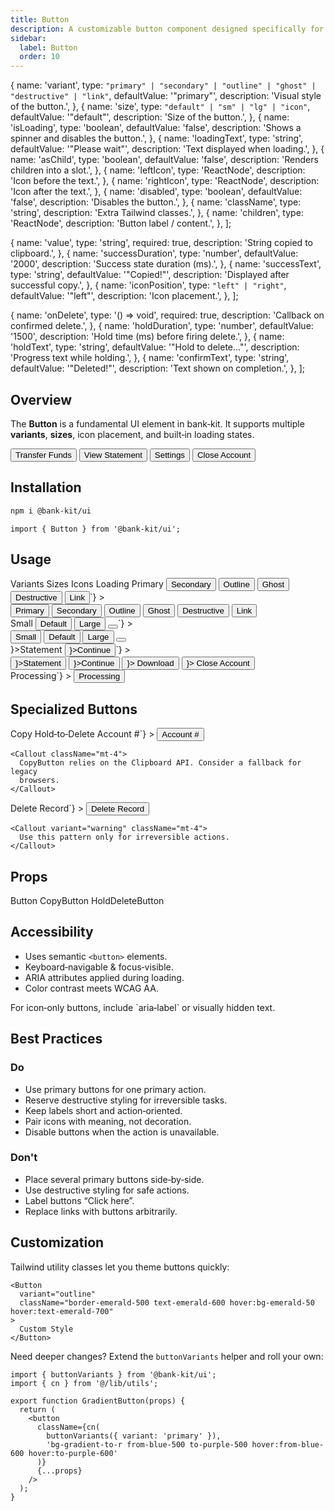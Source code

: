 ```yaml
---
title: Button
description: A customizable button component designed specifically for financial and banking applications.
sidebar:
  label: Button
  order: 10
---
```




  {
    name: 'variant',
    type: `"primary" | "secondary" | "outline" | "ghost" | "destructive" | "link"`,
    defaultValue: '"primary"',
    description: 'Visual style of the button.',
  },
  {
    name: 'size',
    type: `"default" | "sm" | "lg" | "icon"`,
    defaultValue: '"default"',
    description: 'Size of the button.',
  },
  {
    name: 'isLoading',
    type: 'boolean',
    defaultValue: 'false',
    description: 'Shows a spinner and disables the button.',
  },
  {
    name: 'loadingText',
    type: 'string',
    defaultValue: '"Please wait"',
    description: 'Text displayed when loading.',
  },
  {
    name: 'asChild',
    type: 'boolean',
    defaultValue: 'false',
    description: 'Renders children into a slot.',
  },
  {
    name: 'leftIcon',
    type: 'ReactNode',
    description: 'Icon before the text.',
  },
  {
    name: 'rightIcon',
    type: 'ReactNode',
    description: 'Icon after the text.',
  },
  {
    name: 'disabled',
    type: 'boolean',
    defaultValue: 'false',
    description: 'Disables the button.',
  },
  {
    name: 'className',
    type: 'string',
    description: 'Extra Tailwind classes.',
  },
  {
    name: 'children',
    type: 'ReactNode',
    description: 'Button label / content.',
  },
];

  {
    name: 'value',
    type: 'string',
    required: true,
    description: 'String copied to clipboard.',
  },
  {
    name: 'successDuration',
    type: 'number',
    defaultValue: '2000',
    description: 'Success state duration (ms).',
  },
  {
    name: 'successText',
    type: 'string',
    defaultValue: '"Copied!"',
    description: 'Displayed after successful copy.',
  },
  {
    name: 'iconPosition',
    type: `"left" | "right"`,
    defaultValue: '"left"',
    description: 'Icon placement.',
  },
];

  {
    name: 'onDelete',
    type: '() => void',
    required: true,
    description: 'Callback on confirmed delete.',
  },
  {
    name: 'holdDuration',
    type: 'number',
    defaultValue: '1500',
    description: 'Hold time (ms) before firing delete.',
  },
  {
    name: 'holdText',
    type: 'string',
    defaultValue: '"Hold to delete..."',
    description: 'Progress text while holding.',
  },
  {
    name: 'confirmText',
    type: 'string',
    defaultValue: '"Deleted!"',
    description: 'Text shown on completion.',
  },
];

## Overview

The **Button** is a fundamental UI element in bank‑kit.
It supports multiple **variants**, **sizes**, icon placement, and built‑in loading states.

<div className="mt-6 flex flex-wrap gap-4">
  <Button>Transfer Funds</Button>
  <Button variant="secondary">View Statement</Button>
  <Button variant="outline">Settings</Button>
  <Button variant="destructive">Close Account</Button>
</div>

## Installation

```bash
npm i @bank-kit/ui
```

```tsx
import { Button } from '@bank-kit/ui';
```

## Usage

<Tabs defaultValue="variants" className="mt-6">
  <TabsList className="mb-4">
    <TabsTrigger value="variants">Variants</TabsTrigger>
    <TabsTrigger value="sizes">Sizes</TabsTrigger>
    <TabsTrigger value="icons">Icons</TabsTrigger>
    <TabsTrigger value="loading">Loading</TabsTrigger>
  </TabsList>

  <TabsContent value="variants">
    <ComponentPreview
      title="Variants"
      description="Visual styles for different contexts."
      code={`<Button variant="primary">Primary</Button>
<Button variant="secondary">Secondary</Button>
<Button variant="outline">Outline</Button>
<Button variant="ghost">Ghost</Button>
<Button variant="destructive">Destructive</Button>
<Button variant="link">Link</Button>`}
    >
      <div className="grid grid-cols-2 md:grid-cols-3 gap-4">
        <Button variant="primary">Primary</Button>
        <Button variant="secondary">Secondary</Button>
        <Button variant="outline">Outline</Button>
        <Button variant="ghost">Ghost</Button>
        <Button variant="destructive">Destructive</Button>
        <Button variant="link">Link</Button>
      </div>
    </ComponentPreview>
  </TabsContent>

  <TabsContent value="sizes">
    <ComponentPreview
      title="Sizes"
      description="Adapt to different layouts."
      code={`<Button size="sm">Small</Button>
<Button size="default">Default</Button>
<Button size="lg">Large</Button>
<Button size="icon"><CreditCard /></Button>`}
    >
      <div className="flex flex-wrap gap-4">
        <Button size="sm">Small</Button>
        <Button size="default">Default</Button>
        <Button size="lg">Large</Button>
        <Button size="icon">
          <CreditCard />
        </Button>
      </div>
    </ComponentPreview>
  </TabsContent>

  <TabsContent value="icons">
    <ComponentPreview
      title="With Icons"
      description="Left & right icon slots."
      code={`<Button leftIcon={<CreditCard />}>Statement</Button>
          <Button rightIcon={<ArrowRight />}>Continue</Button>`}
    >
      <div className="flex flex-wrap gap-4">
        <Button leftIcon={<CreditCard />}>Statement</Button>
        <Button rightIcon={<ArrowRight />}>Continue</Button>
        <Button variant="outline" leftIcon={<Download />}>
          Download
        </Button>
        <Button variant="destructive" leftIcon={<AlertTriangle />}>
          Close Account
        </Button>
      </div>
    </ComponentPreview>
  </TabsContent>

  <TabsContent value="loading">
    <ComponentPreview
      title="Loading State"
      description="Indicates background work."
      code={`<Button isLoading>Processing</Button>`}
    >
      <Button isLoading>Processing</Button>
    </ComponentPreview>
  </TabsContent>
</Tabs>

## Specialized Buttons

<Tabs defaultValue="copy" className="mt-8">
  <TabsList className="mb-4">
    <TabsTrigger value="copy">Copy</TabsTrigger>
    <TabsTrigger value="delete">Hold‑to‑Delete</TabsTrigger>
  </TabsList>

  <TabsContent value="copy">
    <ComponentPreview
      title="CopyButton"
      description="Copies text to clipboard."
      code={`<CopyButton value="1234-5678-9012-3456">Account #</CopyButton>`}
    >
      <Button value="1234-5678-9012-3456">Account #</Button>
    </ComponentPreview>

    <Callout className="mt-4">
      CopyButton relies on the Clipboard API. Consider a fallback for legacy
      browsers.
    </Callout>
  </TabsContent>

  <TabsContent value="delete">
    <ComponentPreview
      title="HoldDeleteButton"
      description="Safety mechanism for destructive actions."
      code={`<HoldDeleteButton>Delete Record</HoldDeleteButton>`}
    >
      <Button>
        Delete Record
      </Button>
    </ComponentPreview>

    <Callout variant="warning" className="mt-4">
      Use this pattern only for irreversible actions.
    </Callout>
  </TabsContent>
</Tabs>

## Props

<Tabs defaultValue="button" className="mt-6">
  <TabsList className="mb-4">
    <TabsTrigger value="button">Button</TabsTrigger>
    <TabsTrigger value="copy">CopyButton</TabsTrigger>
    <TabsTrigger value="delete">HoldDeleteButton</TabsTrigger>
  </TabsList>

  <TabsContent value="button">
    <PropsTable props={buttonProps} />
  </TabsContent>
  <TabsContent value="copy">
    <PropsTable props={copyButtonProps} />
  </TabsContent>
  <TabsContent value="delete">
    <PropsTable props={holdDeleteButtonProps} />
  </TabsContent>
</Tabs>

## Accessibility

- Uses semantic `<button>` elements.
- Keyboard‑navigable & focus‑visible.
- ARIA attributes applied during loading.
- Color contrast meets WCAG AA.

<Callout className="mt-4">
  For icon‑only buttons, include `aria‑label` or visually hidden text.
</Callout>

## Best Practices

<div className="grid md:grid-cols-2 gap-6 mt-4">
  <div className="border rounded-lg p-4">
    <h3 className="text-lg font-medium mb-2">Do</h3>
    <ul className="list-disc pl-6 space-y-2">
      <li>Use primary buttons for one primary action.</li>
      <li>Reserve destructive styling for irreversible tasks.</li>
      <li>Keep labels short and action‑oriented.</li>
      <li>Pair icons with meaning, not decoration.</li>
      <li>Disable buttons when the action is unavailable.</li>
    </ul>
  </div>

  <div className="border rounded-lg p-4">
    <h3 className="text-lg font-medium mb-2">Don't</h3>
    <ul className="list-disc pl-6 space-y-2">
      <li>Place several primary buttons side‑by‑side.</li>
      <li>Use destructive styling for safe actions.</li>
      <li>Label buttons “Click here”.</li>
      <li>Replace links with buttons arbitrarily.</li>
    </ul>
  </div>
</div>

## Customization

Tailwind utility classes let you theme buttons quickly:

```tsx
<Button
  variant="outline"
  className="border-emerald-500 text-emerald-600 hover:bg-emerald-50 hover:text-emerald-700"
>
  Custom Style
</Button>
```

Need deeper changes? Extend the `buttonVariants` helper and roll your own:

```tsx
import { buttonVariants } from '@bank-kit/ui';
import { cn } from '@/lib/utils';

export function GradientButton(props) {
  return (
    <button
      className={cn(
        buttonVariants({ variant: 'primary' }),
        'bg-gradient-to-r from-blue-500 to-purple-500 hover:from-blue-600 hover:to-purple-600'
      )}
      {...props}
    />
  );
}
```
